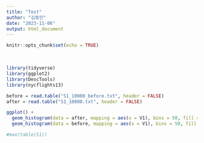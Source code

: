 ```yaml
---
title: "Test"
author: "김동인"
date: "2023-11-06"
output: html_document
---
```


```r
knitr::opts_chunk$set(echo = TRUE)
```

<br>

```r
library(tidyverse)
library(ggplot2)
library(DescTools)
library(nycflights13)
```


```r
before = read.table("S1_10000_before.txt", header = FALSE)
after = read.table("S1_10000.txt", header = FALSE)

ggplot() +
  geom_histogram(data = after, mapping = aes(x = V1), bins = 50, fill = "red", alpha = 0.3) +
  geom_histogram(data = before, mapping = aes(x = V1), bins = 50, fill = "blue", alpha = 0.3)

#max(table(S1))
```